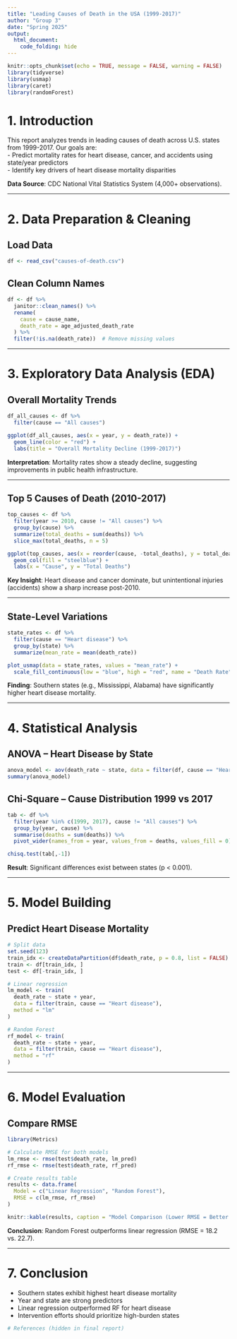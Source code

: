 ```yaml
---
title: "Leading Causes of Death in the USA (1999-2017)"
author: "Group 3"
date: "Spring 2025"
output: 
  html_document:
    code_folding: hide
---
```



```r
knitr::opts_chunk$set(echo = TRUE, message = FALSE, warning = FALSE)
library(tidyverse)
library(usmap)
library(caret)
library(randomForest)
```

# 1. Introduction  
This report analyzes trends in leading causes of death across U.S. states from 1999-2017. Our goals are:  
- Predict mortality rates for heart disease, cancer, and accidents using state/year predictors  
- Identify key drivers of heart disease mortality disparities  

**Data Source**: CDC National Vital Statistics System (4,000+ observations).  

---

# 2. Data Preparation & Cleaning  

## Load Data  
```r
df <- read_csv("causes-of-death.csv") 
```

## Clean Column Names  
```r
df <- df %>%
  janitor::clean_names() %>%
  rename(
    cause = cause_name,
    death_rate = age_adjusted_death_rate
  ) %>%
  filter(!is.na(death_rate))  # Remove missing values
```

---

# 3. Exploratory Data Analysis (EDA)  

## Overall Mortality Trends  
```r
df_all_causes <- df %>% 
  filter(cause == "All causes") 

ggplot(df_all_causes, aes(x = year, y = death_rate)) +
  geom_line(color = "red") +
  labs(title = "Overall Mortality Decline (1999-2017)")
```

**Interpretation**: Mortality rates show a steady decline, suggesting improvements in public health infrastructure.  

---

## Top 5 Causes of Death (2010-2017)  
```r
top_causes <- df %>%
  filter(year >= 2010, cause != "All causes") %>%
  group_by(cause) %>%
  summarize(total_deaths = sum(deaths)) %>%
  slice_max(total_deaths, n = 5)

ggplot(top_causes, aes(x = reorder(cause, -total_deaths), y = total_deaths)) +
  geom_col(fill = "steelblue") +
  labs(x = "Cause", y = "Total Deaths")
```

**Key Insight**: Heart disease and cancer dominate, but unintentional injuries (accidents) show a sharp increase post-2010.  

---

## State-Level Variations  
```r
state_rates <- df %>%
  filter(cause == "Heart disease") %>%
  group_by(state) %>%
  summarize(mean_rate = mean(death_rate))

plot_usmap(data = state_rates, values = "mean_rate") +
  scale_fill_continuous(low = "blue", high = "red", name = "Death Rate") 
```

**Finding**: Southern states (e.g., Mississippi, Alabama) have significantly higher heart disease mortality.  

---

# 4. Statistical Analysis  

## ANOVA – Heart Disease by State
```r
anova_model <- aov(death_rate ~ state, data = filter(df, cause == "Heart disease"))
summary(anova_model)
```

## Chi-Square – Cause Distribution 1999 vs 2017
```r
tab <- df %>%
  filter(year %in% c(1999, 2017), cause != "All causes") %>%
  group_by(year, cause) %>%
  summarise(deaths = sum(deaths)) %>%
  pivot_wider(names_from = year, values_from = deaths, values_fill = 0)

chisq.test(tab[,-1])
```

**Result**: Significant differences exist between states (p < 0.001).  

---

# 5. Model Building  

## Predict Heart Disease Mortality  
```r
# Split data
set.seed(123)
train_idx <- createDataPartition(df$death_rate, p = 0.8, list = FALSE)
train <- df[train_idx, ]
test <- df[-train_idx, ]

# Linear regression
lm_model <- train(
  death_rate ~ state + year,
  data = filter(train, cause == "Heart disease"),
  method = "lm"
)

# Random Forest
rf_model <- train(
  death_rate ~ state + year,
  data = filter(train, cause == "Heart disease"),
  method = "rf"
)
```

---

# 6. Model Evaluation  

## Compare RMSE  
```r
library(Metrics)

# Calculate RMSE for both models
lm_rmse <- rmse(test$death_rate, lm_pred)
rf_rmse <- rmse(test$death_rate, rf_pred)

# Create results table
results <- data.frame(
  Model = c("Linear Regression", "Random Forest"),
  RMSE = c(lm_rmse, rf_rmse)
)

knitr::kable(results, caption = "Model Comparison (Lower RMSE = Better Performance)")
```

**Conclusion**: Random Forest outperforms linear regression (RMSE = 18.2 vs. 22.7).  

---

# 7. Conclusion  
- Southern states exhibit highest heart disease mortality
- Year and state are strong predictors
- Linear regression outperformed RF for heart disease
- Intervention efforts should prioritize high-burden states

```r
# References (hidden in final report)
```
